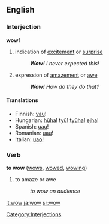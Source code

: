 ==English==
===Interjection===
'''wow!'''

# indication of [[excite]]ment or [[surprise]]
#: '''''Wow!''' I never expected this!''
# expression of [[amaze]]ment or [[awe]]
#: '''''Wow!''' How do they do that?''

====Translations====
*Finnish: [[vau]]!
*Hungarian: [[hűha]]! [[tyű]]! [[tyűha]]! [[ejha]]!
*Spanish: [[uau]]!
*Romanian: [[uau]]!
*Italian: [[uao]]!

===Verb===
'''to wow''' ([[wows]], [[wowed]], [[wowing]])

# to amaze or awe
#: ''to wow an audience''

[[Category:Interjections]]

[[it:wow]]
[[ja:wow]]
[[sr:wow]]
